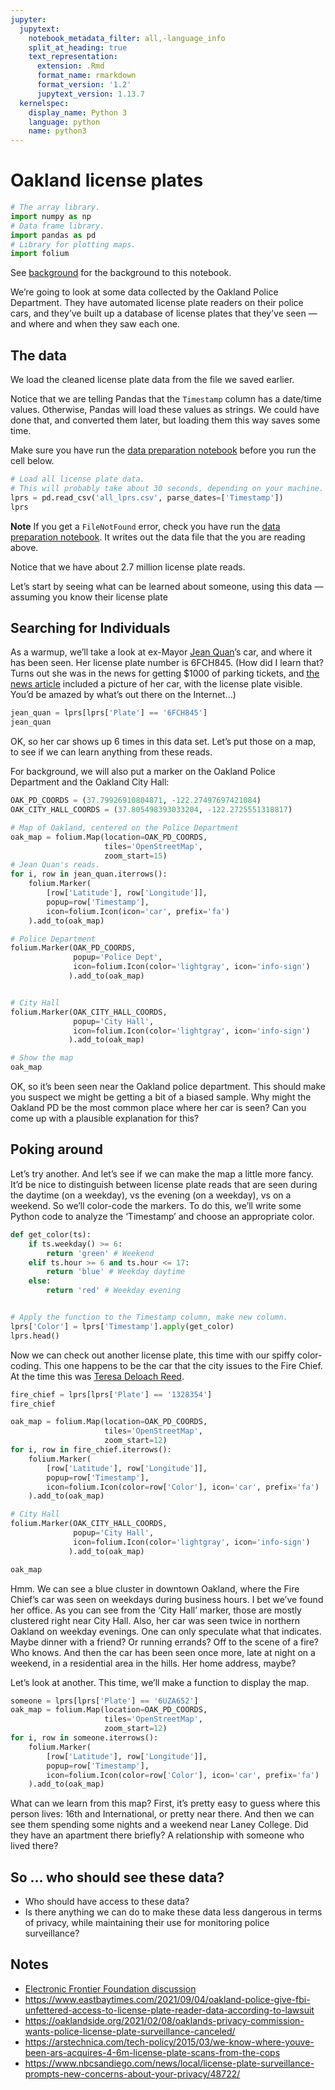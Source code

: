 ```yaml
---
jupyter:
  jupytext:
    notebook_metadata_filter: all,-language_info
    split_at_heading: true
    text_representation:
      extension: .Rmd
      format_name: rmarkdown
      format_version: '1.2'
      jupytext_version: 1.13.7
  kernelspec:
    display_name: Python 3
    language: python
    name: python3
---
```


# Oakland license plates

```python
# The array library.
import numpy as np
# Data frame library.
import pandas as pd
# Library for plotting maps.
import folium
```

See [background](background.Rmd) for the background to this notebook.


We're going to look at some data collected by the Oakland
Police Department. They have automated license plate readers on
their police cars, and they've built up a database of license
plates that they've seen — and where and when they saw each one.


## The data


We load the cleaned license plate data from the file we saved earlier.

Notice that we are telling Pandas that the `Timestamp` column has a date/time
values. Otherwise, Pandas will load these values as strings.  We could have
done that, and converted them later, but loading them this way saves some time.

Make sure you have run the [data preparation notebook](clean_plates.Rmd) before
you run the cell below.


```python
# Load all license plate data.
# This will probably take about 30 seconds, depending on your machine.
lprs = pd.read_csv('all_lprs.csv', parse_dates=['Timestamp'])
lprs
```

**Note** If you get a `FileNotFound` error, check you have run the [data
                                                                    preparation
                                                                    notebook](clean_plates.Rmd).
It writes out the data file that the you are reading above.

Notice that we have about 2.7 million license plate reads.

Let's start by seeing what can be learned about someone, using this data —
assuming you know their license plate


## Searching for Individuals


As a warmup, we'll take a look at ex-Mayor [Jean
Quan](https://en.wikipedia.org/wiki/Jean_Quan)'s car, and where it has been
seen.  Her license plate number is 6FCH845. (How did I learn that?  Turns out
she was in the news for getting \$1000 of parking tickets, and [the news
article](http://www.sfgate.com/bayarea/matier-ross/article/Jean-Quan-Oakland-s-new-mayor-gets-car-booted-3164530.php)
included a picture of her car, with the license plate visible. You'd be amazed
by what's out there on the Internet...)

```python
jean_quan = lprs[lprs['Plate'] == '6FCH845']
jean_quan
```

OK, so her car shows up 6 times in this data set.  Let's put those on a map, to
see if we can learn anything from these reads.

For background, we will also put a marker on the Oakland Police Department and
the Oakland City Hall:


```python
OAK_PD_COORDS = (37.79926910804871, -122.27497697421084)
OAK_CITY_HALL_COORDS = (37.805498393033204, -122.2725551318817)

# Map of Oakland, centered on the Police Department
oak_map = folium.Map(location=OAK_PD_COORDS,
                     tiles='OpenStreetMap',
                     zoom_start=15)
# Jean Quan's reads.
for i, row in jean_quan.iterrows():
    folium.Marker(
        [row['Latitude'], row['Longitude']],
        popup=row['Timestamp'],
        icon=folium.Icon(icon='car', prefix='fa')
    ).add_to(oak_map)

# Police Department
folium.Marker(OAK_PD_COORDS,
              popup='Police Dept',
              icon=folium.Icon(color='lightgray', icon='info-sign')
             ).add_to(oak_map)


# City Hall
folium.Marker(OAK_CITY_HALL_COORDS,
              popup='City Hall',
              icon=folium.Icon(color='lightgray', icon='info-sign')
             ).add_to(oak_map)

# Show the map
oak_map
```

OK, so it's been seen near the Oakland police department.  This should make you suspect we might be getting a bit of a biased sample.  Why might the Oakland PD be the most common place where her car is seen?  Can you come up with a plausible explanation for this?


## Poking around


Let's try another.  And let's see if we can make the map a little more fancy.
It'd be nice to distinguish between license plate reads that are seen during
the daytime (on a weekday), vs the evening (on a weekday), vs on a weekend.  So
we'll color-code the markers.  To do this, we'll write some Python code to
analyze the 'Timestamp' and choose an appropriate color.

```python
def get_color(ts):
    if ts.weekday() >= 6:
        return 'green' # Weekend
    elif ts.hour >= 6 and ts.hour <= 17:
        return 'blue' # Weekday daytime
    else:
        return 'red' # Weekday evening


# Apply the function to the Timestamp column, make new column.
lprs['Color'] = lprs['Timestamp'].apply(get_color)
lprs.head()
```

Now we can check out another license plate, this time with our spiffy
color-coding.  This one happens to be the car that the city issues to the Fire
Chief.  At the time this was [Teresa Deloach
Reed](https://localwiki.org/oakland/Teresa_Deloach_Reed).

```python
fire_chief = lprs[lprs['Plate'] == '1328354']
fire_chief
```

```python
oak_map = folium.Map(location=OAK_PD_COORDS,
                     tiles='OpenStreetMap',
                     zoom_start=12)
for i, row in fire_chief.iterrows():
    folium.Marker(
        [row['Latitude'], row['Longitude']],
        popup=row['Timestamp'],
        icon=folium.Icon(color=row['Color'], icon='car', prefix='fa')
    ).add_to(oak_map)

# City Hall
folium.Marker(OAK_CITY_HALL_COORDS,
              popup='City Hall',
              icon=folium.Icon(color='lightgray', icon='info-sign')
             ).add_to(oak_map)

oak_map
```

Hmm.  We can see a blue cluster in downtown Oakland, where the Fire Chief's car
was seen on weekdays during business hours.  I bet we've found her office.  As
you can see from the 'City Hall' marker, those are mostly clustered right near
City Hall.  Also, her car was seen twice in northern Oakland on weekday
evenings.  One can only speculate what that indicates.  Maybe dinner with a
friend?  Or running errands?  Off to the scene of a fire?  Who knows.  And then
the car has been seen once more, late at night on a weekend, in a residential
area in the hills.  Her home address, maybe?


Let's look at another. This time, we'll make a function to display the map.

```python
someone = lprs[lprs['Plate'] == '6UZA652']
oak_map = folium.Map(location=OAK_PD_COORDS,
                     tiles='OpenStreetMap',
                     zoom_start=12)
for i, row in someone.iterrows():
    folium.Marker(
        [row['Latitude'], row['Longitude']],
        popup=row['Timestamp'],
        icon=folium.Icon(color=row['Color'], icon='car', prefix='fa')
    ).add_to(oak_map)
```

What can we learn from this map?  First, it's pretty easy to guess where this person lives: 16th and International, or pretty near there.  And then we can see them spending some nights and a weekend near Laney College.  Did they have an apartment there briefly?  A relationship with someone who lived there?


## So ... who should see these data?


* Who should have access to these data?
* Is there anything we can do to make these data less dangerous in terms of
  privacy, while maintaining their use for monitoring police surveillance?


## Notes

* [Electronic Frontier Foundation
  discussion](https://www.eff.org/deeplinks/2015/01/what-we-learned-oakland-raw-alpr-data)
* <https://www.eastbaytimes.com/2021/09/04/oakland-police-give-fbi-unfettered-access-to-license-plate-reader-data-according-to-lawsuit>
* <https://oaklandside.org/2021/02/08/oaklands-privacy-commission-wants-police-license-plate-surveillance-canceled/>
* <https://arstechnica.com/tech-policy/2015/03/we-know-where-youve-been-ars-acquires-4-6m-license-plate-scans-from-the-cops>
* <https://www.nbcsandiego.com/news/local/license-plate-surveillance-prompts-new-concerns-about-your-privacy/48722/>
